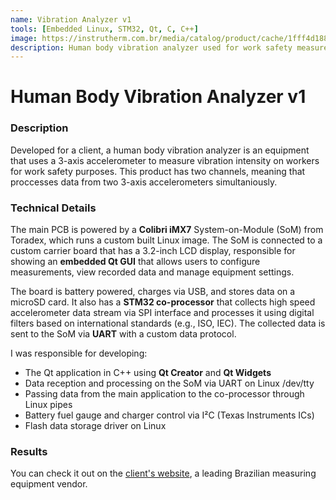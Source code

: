 ```yaml
---
name: Vibration Analyzer v1
tools: [Embedded Linux, STM32, Qt, C, C++]
image: https://instrutherm.com.br/media/catalog/product/cache/1fff4d188f64e200d7e2f24d317b822f/m/e/medidor-de-vibracao_4_.jpg
description: Human body vibration analyzer used for work safety measurements. Developed for a client.
---
```


# Human Body Vibration Analyzer v1

### Description

Developed for a client, a human body vibration analyzer is an equipment that uses a 3-axis accelerometer to measure vibration intensity on workers for work safety purposes. This product has two channels, meaning that proccesses data from two 3-axis accelerometers simultaniously.

### Technical Details

The main PCB is powered by a **Colibri iMX7** System-on-Module (SoM) from Toradex, which runs a custom built Linux image. The SoM is connected to a custom carrier board that has a 3.2-inch LCD display, responsible for showing an **embedded Qt GUI** that allows users to configure measurements, view recorded data and manage equipment settings.

The board is battery powered, charges via USB, and stores data on a microSD card. It also has a **STM32 co-processor** that collects high speed accelerometer data stream via SPI interface and processes it using digital filters based on international standards (e.g., ISO, IEC). The collected data is sent to the SoM via **UART** with a custom data protocol.

I was responsible for developing:

* The Qt application in C++ using **Qt Creator** and **Qt Widgets**
* Data reception and processing on the SoM via UART on Linux /dev/tty
* Passing data from the main application to the co-processor through Linux pipes
* Battery fuel gauge and charger control via I²C (Texas Instruments ICs)
* Flash data storage driver on Linux

### Results

You can check it out on the [client's website](https://www.instrutherm.com.br/medidor-de-vibrac-o-de-corpo-humano), a leading Brazilian measuring equipment vendor.

<Carousel>
    <CustomImage src="/assets/mv-1000-pcb.jpg" alt="MV1000 PCB" />
    <CustomImage src="/assets/mv-1000-use.jpg" alt="MV1000 usage" />
</Carousel>
